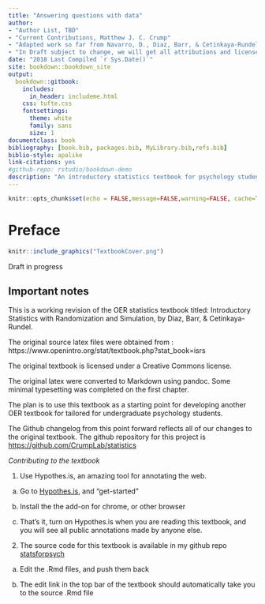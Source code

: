 ```yaml
--- 
title: "Answering questions with data"
author: 
- "Author List, TBD"
- "Current Contributions, Matthew J. C. Crump"
- "Adapted work so far from Navarro, D., Diaz, Barr, & Cetinkaya-Rundel"
- "In Draft subject to change, we will get all attributions and licenses done correctly"
date: "2018 Last Compiled `r Sys.Date()`"
site: bookdown::bookdown_site
output: 
  bookdown::gitbook:
    includes:
      in_header: includeme.html
    css: tufte.css
    fontsettings:
      theme: white
      family: sans
      size: 1
documentclass: book
bibliography: [book.bib, packages.bib, MyLibrary.bib,refs.bib]
biblio-style: apalike
link-citations: yes
#github-repo: rstudio/bookdown-demo
description: "An introductory statistics textbook for psychology students"
---
```


```r
knitr::opts_chunk$set(echo = FALSE,message=FALSE,warning=FALSE, cache=TRUE)
```

# Preface {-}

```r
knitr::include_graphics("TextbookCover.png")
```

Draft in progress

## Important notes

This is a working revision of the OER statistics
textbook titled: Introductory Statistics with Randomization and
Simulation, by Diaz, Barr, & Cetinkaya-Rundel.

The original source latex files were obtained from :
https://www.openintro.org/stat/textbook.php?stat_book=isrs

The original textbook is licensed under a Creative Commons license.

The original latex were converted to Markdown using pandoc. Some
minimal typesetting was completed on the first chapter.

The plan is to use this textbook as a starting point for developing another OER textbook for tailored for undergraduate psychology students.

The Github changelog from this point forward reflects all of our
changes to the original textbook. The github repository for this project is [https://github.com/CrumpLab/statistics](https://github.com/CrumpLab/statistics)

*Contributing to the textbook*

1. Use Hypothes.is, an amazing tool for annotating the web.
  
  a. Go to [Hypothes.is](https://web.hypothes.is/), and "get-started"
  
  b. Install the the add-on for chrome, or other browser
  
  c. That's it, turn on Hypothes.is when you are reading this textbook, and you will see all public annotations made by anyone else.
  
2. The source code for this textbook is available in my github repo [statsforpsych](https://github.com/CrumpLab/statsforpsych)
 
 a. Edit the .Rmd files, and push them back
  
  b. The edit link in the top bar of the textbook should automatically take you to the source .Rmd file

